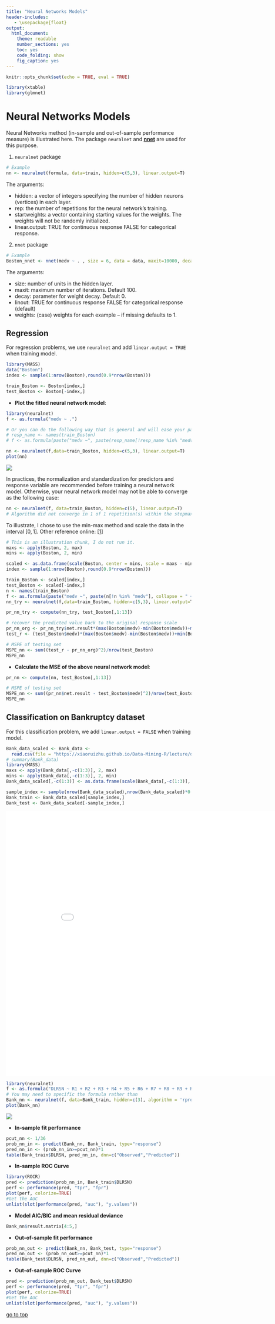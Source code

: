 ```yaml
---
title: "Neural Networks Models"
header-includes:
   - \usepackage{float}
output: 
  html_document: 
    theme: readable
    number_sections: yes
    toc: yes
    code_folding: show
    fig_caption: yes
---
```


```r
knitr::opts_chunk$set(echo = TRUE, eval = TRUE)
```

```r
library(xtable)
library(glmnet)
```

# Neural Networks Models

Neural Networks method (in-sample and out-of-sample performance measure) is illustrated here. The package `neuralnet` and [**nnet**](http://cran.r-project.org/web/packages/nnet/nnet.pdf) are used for this purpose.

1.  `neuralnet` package

```r
# Example
nn <- neuralnet(formula, data=train, hidden=c(5,3), linear.output=T)
```

The arguments:

-   hidden: a vector of integers specifying the number of hidden neurons (vertices) in each layer.
-   rep: the number of repetitions for the neural network's training.
-   startweights: a vector containing starting values for the weights. The weights will not be randomly initialized.
-   linear.output: TRUE for continuous response FALSE for categorical response.

2.  `nnet` package

```r
# Example
Boston_nnet <- nnet(medv ~ . , size = 6, data = data, maxit=10000, decay=0.006, linout = TRUE)
```

The arguments:

-   size: number of units in the hidden layer.
-   maxit: maximum number of iterations. Default 100.
-   decay: parameter for weight decay. Default 0.
-   linout: TRUE for continuous response FALSE for categorical response (default)
-   weights: (case) weights for each example -- if missing defaults to 1.

## Regression

For regression problems, we use `neuralnet` and add `linear.output = TRUE` when training model. 
```r
library(MASS)
data("Boston")
index <- sample(1:nrow(Boston),round(0.9*nrow(Boston)))

train_Boston <- Boston[index,]
test_Boston <- Boston[-index,]
```

-   **Plot the fitted neural network model**:

```r
library(neuralnet)
f <- as.formula("medv ~ .")

# Or you can do the following way that is general and will ease your pain to manually update formula:
# resp_name <- names(train_Boston)
# f <- as.formula(paste("medv ~", paste(resp_name[!resp_name %in% "medv"], collapse = " + ")))

nn <- neuralnet(f,data=train_Boston, hidden=c(5,3), linear.output=T)
plot(nn)
```
![](pic/plot_nn.png)

In practices, the normalization and standardization for predictors and response variable are recommended before training a neural network model. Otherwise, your neural network model may not be able to converge as the following case:
```r
nn <- neuralnet(f, data=train_Boston, hidden=c(5), linear.output=T)
# Algorithm did not converge in 1 of 1 repetition(s) within the stepmax.
```

To illustrate, I chose to use the min-max method and scale the data in the interval $[0,1]$. Other reference online: [[1](https://machinelearningmastery.com/how-to-improve-neural-network-stability-and-modeling-performance-with-data-scaling/)]
```r
# This is an illustration chunk, I do not run it.
maxs <- apply(Boston, 2, max) 
mins <- apply(Boston, 2, min)

scaled <- as.data.frame(scale(Boston, center = mins, scale = maxs - mins))
index <- sample(1:nrow(Boston),round(0.9*nrow(Boston)))

train_Boston <- scaled[index,]
test_Boston <- scaled[-index,]
n <- names(train_Boston)
f <- as.formula(paste("medv ~", paste(n[!n %in% "medv"], collapse = " + ")))
nn_try <- neuralnet(f,data=train_Boston, hidden=c(5,3), linear.output=T)

pr_nn_try <- compute(nn_try, test_Boston[,1:13])

# recover the predicted value back to the original response scale 
pr_nn_org <- pr_nn_try$net.result*(max(Boston$medv)-min(Boston$medv))+min(Boston$medv)
test_r <- (test_Boston$medv)*(max(Boston$medv)-min(Boston$medv))+min(Boston$medv)

# MSPE of testing set
MSPE_nn <- sum((test_r - pr_nn_org)^2)/nrow(test_Boston)
MSPE_nn
```

-   **Calculate the MSE of the above neural network model**:

```r
pr_nn <- compute(nn, test_Boston[,1:13])

# MSPE of testing set
MSPE_nn <- sum((pr_nn$net.result - test_Boston$medv)^2)/nrow(test_Boston)
MSPE_nn
```


## Classification on Bankruptcy dataset

For this classification problem, we add `linear.output = FALSE` when training model. 

```r
Bank_data_scaled <- Bank_data <- 
  read.csv(file = "https://xiaoruizhu.github.io/Data-Mining-R/lecture/data/bankruptcy.csv", header=T)
# summary(Bank_data)
library(MASS)
maxs <- apply(Bank_data[,-c(1:3)], 2, max)
mins <- apply(Bank_data[,-c(1:3)], 2, min)
Bank_data_scaled[,-c(1:3)] <- as.data.frame(scale(Bank_data[,-c(1:3)], center = mins, scale = maxs - mins))

sample_index <- sample(nrow(Bank_data_scaled),nrow(Bank_data_scaled)*0.70)
Bank_train <- Bank_data_scaled[sample_index,]
Bank_test <- Bank_data_scaled[-sample_index,]
```

<kbd>![Bankruptcy Variable Description](pic/BankruptcyVarDesp.pdf){width="900px" height="720px"} </kbd>

```r
library(neuralnet)
f <- as.formula("DLRSN ~ R1 + R2 + R3 + R4 + R5 + R6 + R7 + R8 + R9 + R10")
# You may need to specific the formula rather than 
Bank_nn <- neuralnet(f, data=Bank_train, hidden=c(3), algorithm = 'rprop+', linear.output=F, likelihood = T)
plot(Bank_nn)
```

![](pic/plot_Bank_nn.png)

-   **In-sample fit performance**

```r
pcut_nn <- 1/36
prob_nn_in <- predict(Bank_nn, Bank_train, type="response")
pred_nn_in <- (prob_nn_in>=pcut_nn)*1
table(Bank_train$DLRSN, pred_nn_in, dnn=c("Observed","Predicted"))
```

- **In-sample ROC Curve**

```r
library(ROCR)
pred <- prediction(prob_nn_in, Bank_train$DLRSN)
perf <- performance(pred, "tpr", "fpr")
plot(perf, colorize=TRUE)
#Get the AUC
unlist(slot(performance(pred, "auc"), "y.values"))
```

- **Model AIC/BIC and mean residual deviance**

```r
Bank_nn$result.matrix[4:5,]
```

- **Out-of-sample fit performance**

```r
prob_nn_out <- predict(Bank_nn, Bank_test, type="response")
pred_nn_out <- (prob_nn_out>=pcut_nn)*1
table(Bank_test$DLRSN, pred_nn_out, dnn=c("Observed","Predicted"))
```

- **Out-of-sample ROC Curve**

```r
pred <- prediction(prob_nn_out, Bank_test$DLRSN)
perf <- performance(pred, "tpr", "fpr")
plot(perf, colorize=TRUE)
#Get the AUC
unlist(slot(performance(pred, "auc"), "y.values"))
```


[go to top](#header)

<!-- ## Classification -->

<!-- __Note__: -->

<!-- - For classification problems with nnet you need to code the response to _factor_ first. In addition you want to add type = "class" for _predict()_  function. -->

<!-- ### Credit Scoring Data -->

<!-- ```{r} -->

<!-- credit_data <- read.csv(file = "https://xiaoruizhu.github.io/Data-Mining-R/lecture/data/credit_default.csv", header=T) -->

<!-- # rename -->

<!-- library(dplyr) -->

<!-- credit_data<- rename(credit_data, default=default.payment.next.month) -->

<!-- # convert categorical data to factor -->

<!-- credit_data$SEX<- as.factor(credit_data$SEX) -->

<!-- credit_data$EDUCATION<- as.factor(credit_data$EDUCATION) -->

<!-- credit_data$MARRIAGE<- as.factor(credit_data$MARRIAGE) -->

<!-- ``` -->

<!-- ```{r} -->

<!-- index <- sample(nrow(credit_data),nrow(credit_data)*0.90) -->

<!-- credit_train = credit_data[index,] -->

<!-- credit_test = credit_data[-index,] -->

<!-- ``` -->

<!-- You are already familiar with the credit scoring set. Let's define a cost function for benchmarking testing set performance. Note this is slightly different from the one we used for searching for optimal cut-off probability in logistic regression. Here the 2nd argument is the predict class instead of the predict probability (since many methods are not based on predict probability). -->

<!-- ```{r} -->

<!-- creditcost <- function(observed, predicted){ -->

<!--   weight1 <- 5 -->

<!--   weight0 <- 1 -->

<!--   c1 <- (observed==1)&(predicted == 0) #logical vector - true if actual 1 but predict 0 -->

<!--   c0 <- (observed==0)&(predicted == 1) #logical vector - true if actual 0 but predict 1 -->

<!--   return(mean(weight1*c1+weight0*c0)) -->

<!-- } -->

<!-- ``` -->

<!-- ```{r, message=FALSE} -->

<!-- library(nnet) -->

<!-- credit_nnet <- nnet(default~., data=credit_train, size=20, maxit=5000) -->

<!-- ``` -->

<!-- ```{r} -->

<!-- prob_nnet <- predict(credit_nnet, credit_test) -->

<!-- pred_nnet <- as.numeric(prob_nnet > 0.05) -->

<!-- table(credit_test$default,pred_nnet, dnn=c("Observed","Predicted")) -->

<!-- cat("Misclassification rate =", mean(ifelse(credit_test$default != pred_nnet, 1, 0))) -->

<!-- cat("Asymmetric cost (with ratio 10:1) =", creditcost(credit_test$default, pred_nnet)) -->

<!-- ``` -->

<!-- [go to top](#header) -->
